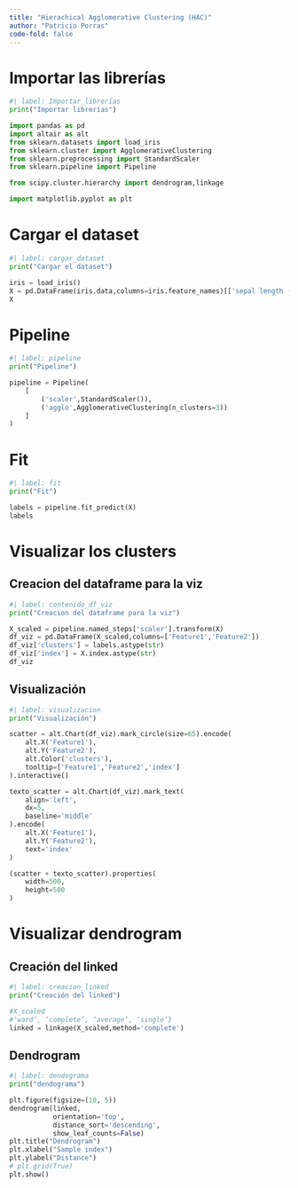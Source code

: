 ```yaml
---
title: "Hierachical Agglomerative Clustering (HAC)"
author: "Patricio Porras"
code-fold: false
---
```


# Importar las librerías

```python
#| label: Importar_librerías
print("Importar librerías")

import pandas as pd
import altair as alt
from sklearn.datasets import load_iris
from sklearn.cluster import AgglomerativeClustering
from sklearn.preprocessing import StandardScaler
from sklearn.pipeline import Pipeline

from scipy.cluster.hierarchy import dendrogram,linkage

import matplotlib.pyplot as plt

```

# Cargar el dataset

```python
#| label: cargar_dataset
print("Cargar el dataset")

iris = load_iris()
X = pd.DataFrame(iris.data,columns=iris.feature_names)[['sepal length (cm)','sepal width (cm)']].iloc[:50]
X
```

# Pipeline

```python
#| label: pipeline
print("Pipeline")

pipeline = Pipeline(
    [
        ('scaler',StandardScaler()),
        ('agglo',AgglomerativeClustering(n_clusters=3))
    ]
)
```

# Fit

```python
#| label: fit
print("Fit")

labels = pipeline.fit_predict(X)
labels
```

# Visualizar los clusters

## Creacion del dataframe para la viz
```python
#| label: contenido_df_viz
print("Creacion del dataframe para la viz")

X_scaled = pipeline.named_steps['scaler'].transform(X)
df_viz = pd.DataFrame(X_scaled,columns=['Feature1','Feature2'])
df_viz['clusters'] = labels.astype(str)
df_viz['index'] = X.index.astype(str)
df_viz

```

## Visualización

```python
#| label: visualizacion
print("Visualización")

scatter = alt.Chart(df_viz).mark_circle(size=65).encode(
    alt.X('Feature1'),
    alt.Y('Feature2'),
    alt.Color('clusters'),
    tooltip=['Feature1','Feature2','index']
).interactive()

texto_scatter = alt.Chart(df_viz).mark_text(
    align='left',
    dx=5,
    baseline='middle'
).encode(
    alt.X('Feature1'),
    alt.Y('Feature2'),
    text='index'
)

(scatter + texto_scatter).properties(
    width=500,
    height=500
)
```

# Visualizar dendrogram

## Creación del linked
```python
#| label: creacion_linked
print("Creación del linked")

#X_scaled
#‘ward’, ‘complete’, ‘average’, ‘single’}
linked = linkage(X_scaled,method='complete')

```

## Dendrogram

```python
#| label: dendograma
print("dendograma")

plt.figure(figsize=(10, 5))
dendrogram(linked,
           orientation='top',
           distance_sort='descending',
           show_leaf_counts=False)
plt.title("Dendrogram")
plt.xlabel("Sample index")
plt.ylabel("Distance")
# plt.grid(True)
plt.show()
```
